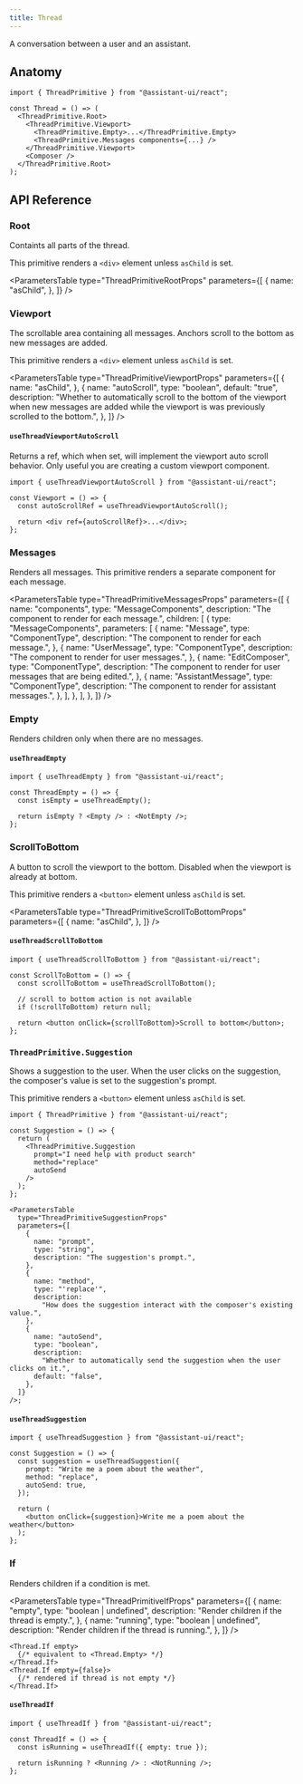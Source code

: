 ```yaml
---
title: Thread
---
```


A conversation between a user and an assistant.


## Anatomy

```tsx
import { ThreadPrimitive } from "@assistant-ui/react";

const Thread = () => (
  <ThreadPrimitive.Root>
    <ThreadPrimitive.Viewport>
      <ThreadPrimitive.Empty>...</ThreadPrimitive.Empty>
      <ThreadPrimitive.Messages components={...} />
    </ThreadPrimitive.Viewport>
    <Composer />
  </ThreadPrimitive.Root>
);
```

## API Reference

### Root

Containts all parts of the thread.

This primitive renders a `<div>` element unless `asChild` is set.

<ParametersTable
  type="ThreadPrimitiveRootProps"
  parameters={[
    {
      name: "asChild",
    },
  ]}
/>

### Viewport

The scrollable area containing all messages. Anchors scroll to the bottom as new messages are added.

This primitive renders a `<div>` element unless `asChild` is set.

<ParametersTable
  type="ThreadPrimitiveViewportProps"
  parameters={[
    {
      name: "asChild",
    },
    {
      name: "autoScroll",
      type: "boolean",
      default: "true",
      description:
        "Whether to automatically scroll to the bottom of the viewport when new messages are added while the viewport is was previously scrolled to the bottom.",
    },
  ]}
/>

#### `useThreadViewportAutoScroll`

Returns a ref, which when set, will implement the viewport auto scroll behavior.
Only useful you are creating a custom viewport component.

```tsx
import { useThreadViewportAutoScroll } from "@assistant-ui/react";

const Viewport = () => {
  const autoScrollRef = useThreadViewportAutoScroll();

  return <div ref={autoScrollRef}>...</div>;
};
```

### Messages

Renders all messages. This primitive renders a separate component for each message.

<ParametersTable
  type="ThreadPrimitiveMessagesProps"
  parameters={[
    {
      name: "components",
      type: "MessageComponents",
      description: "The component to render for each message.",
      children: [
        {
          type: "MessageComponents",
          parameters: [
            {
              name: "Message",
              type: "ComponentType",
              description: "The component to render for each message.",
            },
            {
              name: "UserMessage",
              type: "ComponentType",
              description: "The component to render for user messages.",
            },
            {
              name: "EditComposer",
              type: "ComponentType",
              description:
                "The component to render for user messages that are being edited.",
            },
            {
              name: "AssistantMessage",
              type: "ComponentType",
              description: "The component to render for assistant messages.",
            },
          ],
        },
      ],
    },
  ]}
/>

### Empty

Renders children only when there are no messages.

#### `useThreadEmpty`

```tsx
import { useThreadEmpty } from "@assistant-ui/react";

const ThreadEmpty = () => {
  const isEmpty = useThreadEmpty();

  return isEmpty ? <Empty /> : <NotEmpty />;
};
```

### ScrollToBottom

A button to scroll the viewport to the bottom. Disabled when the viewport is already at bottom.

This primitive renders a `<button>` element unless `asChild` is set.

<ParametersTable
  type="ThreadPrimitiveScrollToBottomProps"
  parameters={[
    {
      name: "asChild",
    },
  ]}
/>

#### `useThreadScrollToBottom`

```tsx
import { useThreadScrollToBottom } from "@assistant-ui/react";

const ScrollToBottom = () => {
  const scrollToBottom = useThreadScrollToBottom();

  // scroll to bottom action is not available
  if (!scrollToBottom) return null;

  return <button onClick={scrollToBottom}>Scroll to bottom</button>;
};
```

### `ThreadPrimitive.Suggestion`

Shows a suggestion to the user. When the user clicks on the suggestion, the composer's value is set to the suggestion's prompt.

This primitive renders a `<button>` element unless `asChild` is set.

```tsx
import { ThreadPrimitive } from "@assistant-ui/react";

const Suggestion = () => {
  return (
    <ThreadPrimitive.Suggestion
      prompt="I need help with product search"
      method="replace"
      autoSend
    />
  );
};

<ParametersTable
  type="ThreadPrimitiveSuggestionProps"
  parameters={[
    {
      name: "prompt",
      type: "string",
      description: "The suggestion's prompt.",
    },
    {
      name: "method",
      type: "'replace'",
      description:
        "How does the suggestion interact with the composer's existing value.",
    },
    {
      name: "autoSend",
      type: "boolean",
      description:
        "Whether to automatically send the suggestion when the user clicks on it.",
      default: "false",
    },
  ]}
/>;
```

#### `useThreadSuggestion`

```tsx
import { useThreadSuggestion } from "@assistant-ui/react";

const Suggestion = () => {
  const suggestion = useThreadSuggestion({
    prompt: "Write me a poem about the weather",
    method: "replace",
    autoSend: true,
  });

  return (
    <button onClick={suggestion}>Write me a poem about the weather</button>
  );
};
```

### If

Renders children if a condition is met.

<ParametersTable
  type="ThreadPrimitiveIfProps"
  parameters={[
    {
      name: "empty",
      type: "boolean | undefined",
      description: "Render children if the thread is empty.",
    },
    {
      name: "running",
      type: "boolean | undefined",
      description: "Render children if the thread is running.",
    },
  ]}
/>

```tsx
<Thread.If empty>
  {/* equivalent to <Thread.Empty> */}
</Thread.If>
<Thread.If empty={false}>
  {/* rendered if thread is not empty */}
</Thread.If>
```

#### `useThreadIf`

```tsx
import { useThreadIf } from "@assistant-ui/react";

const ThreadIf = () => {
  const isRunning = useThreadIf({ empty: true });

  return isRunning ? <Running /> : <NotRunning />;
};
```

